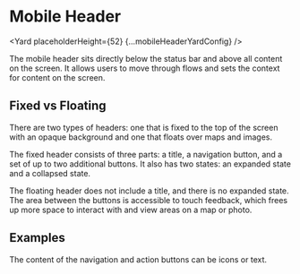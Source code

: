 <!--
Copyright (c) Uber Technologies, Inc.

This source code is licensed under the MIT license found in the
LICENSE file in the root directory of this source tree.
-->






# Mobile Header

<Yard placeholderHeight={52} {...mobileHeaderYardConfig} />

The mobile header sits directly below the status bar and above all content on the screen.
It allows users to move through flows and sets the context for content on the screen.

## Fixed vs Floating

There are two types of headers: one that is fixed to the top of the screen with an opaque
background and one that floats over maps and images.

The fixed header consists of three parts: a title, a navigation button, and a set of up to two
additional buttons. It also has two states: an expanded state and a collapsed state.

The floating header does not include a title, and there is no expanded state. The area between
the buttons is accessible to touch feedback, which frees up more space to interact with and view
areas on a map or photo.

## Examples

<Example title="Floating header" path="mobile-header/floating.tsx">
  <FloatingMobileHeader />
</Example>

<Example title="Buttons with text content" path="mobile-header/text-content.tsx">
  <TextContentMobileHeader />
</Example>

The content of the navigation and action buttons can be icons or text.

<Exports component={MobileHeaderExports} title="MobileHeader exports" path="baseui/mobile-header" />
